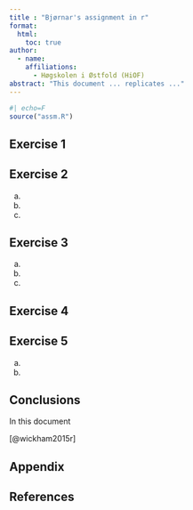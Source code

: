 ```yaml
---
title : "Bjørnar's assignment in r"
format: 
  html:
    toc: true
author:
  - name: 
    affiliations:
      - Høgskolen i Østfold (HiOF)
abstract: "This document ... replicates ..."
---
```


```r
#| echo=F
source("assm.R")
```


## Exercise 1 

## Exercise 2 

a.
a.
a.

## Exercise 3 

a.
a.
a.

## Exercise 4 

## Exercise 5 
a.
a.


## Conclusions
In this document 

[@wickham2015r]

## Appendix


## References





